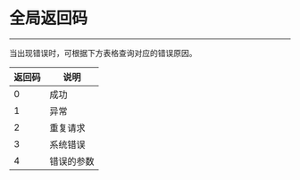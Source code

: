<style>
table th:nth-of-type(1) { min-width: 120px; width: 30%; }
table th:nth-of-type(2) { min-width: 120px; width: 70%; }
table {width: 100%;}
</style>

# 全局返回码
---
当出现错误时，可根据下方表格查询对应的错误原因。

| 返回码 | 说明     |
| ------- | ---------- |
| 0       | 成功       |
| 1       | 异常       |
| 2       | 重复请求   |
| 3       | 系统错误   |
| 4       | 错误的参数 |

